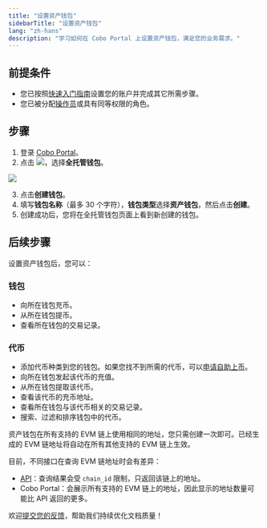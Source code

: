 ```yaml
---
title: "设置资产钱包"
sidebarTitle: "设置资产钱包"
lang: "zh-hans"
description: "学习如何在 Cobo Portal 上设置资产钱包，满足您的业务需求。"
---
```


## 前提条件

- 您已按照[快速入门指南](/cn/portal/quick-start-guide-custodial-wallets)设置您的账户并完成其它所需步骤。
- 您已被分配[操作员](/cn/portal/organization/roles-and-permissions)或具有同等权限的角色。

## 步骤

1. 登录 [Cobo Portal](https://portal.cobo.com/login)。
2. 点击 <img src="/cn/images/custodial-wallet/wallet-icon-cn.svg" className="icon"/>，选择**全托管钱包**。

<img src="/cn/images/custodial-wallet/custodial-wallet-dashboard-cn.png" className="screenshot_full_screen"/>

3. 点击**创建钱包**。
4. 填写**钱包名称**（最多 30 个字符），**钱包类型**选择**资产钱包**，然后点击**创建**。
5. 创建成功后，您将在全托管钱包页面上看到新创建的钱包。

## 后续步骤

设置资产钱包后，您可以：

### 钱包

- 向所在钱包充币。
- 从所在钱包提币。
- 查看所在钱包的交易记录。

### 代币

- 添加代币种类到您的钱包。如果您找不到所需的代币，可以[申请自助上币](/cn/portal/supported-tokens-and-chains#申请未支持代币的自助上币)。
- 向所在钱包发起该代币的充值。
- 从所在钱包提取该代币。
- 查看该代币的充币地址。
- 查看所在钱包与该代币相关的交易记录。
- 搜索、过滤和排序钱包中的代币。

<Note>
资产钱包在所有支持的 EVM 链上使用相同的地址，您只需创建一次即可。已经生成的 EVM 链地址将自动在所有其他支持的 EVM 链上生效。

目前，不同接口在查询 EVM 链地址时会有差异：

- [API](https://www.cobo.com/developers/v2/api-references/wallets/list-wallet-addresses)：查询结果会受 `chain_id` 限制，只返回该链上的地址。  
- Cobo Portal：会展示所有支持的 EVM 链上的地址，因此显示的地址数量可能比 API 返回的更多。
</Note>

<Tip>欢迎[提交您的反馈](https://forms.zohopublic.com/cobo/form/DocumentFeedbackForm/formperma/QvLOhxJv1_JMsJ-1dleZ8Itb_7rzN-LtgvsDdxosoVI?referrername=manuals)，帮助我们持续优化文档质量！</Tip>